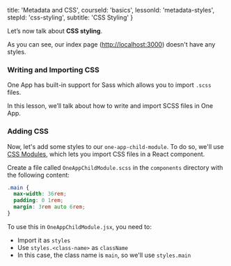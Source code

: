
  title: 'Metadata and CSS',
  courseId: 'basics',
  lessonId: 'metadata-styles',
  stepId: 'css-styling',
  subtitle: 'CSS Styling'
}

Let’s now talk about **CSS styling**.

As you can see, our index page ([http://localhost:3000](http://localhost:3000)) doesn't have any styles.

### Writing and Importing CSS

One App has built-in support for Sass which allows you to import `.scss` files.

In this lesson, we’ll talk about how to write and import SCSS files in One App.

### Adding CSS

Now, let's add some styles to our `one-app-child-module`. To do so, we'll use [CSS Modules](https://github.com/css-modules/css-modules), which lets you import CSS files in a React component.

Create a file called `OneAppChildModule.scss` in the `components` directory with the following content:

```css
.main {
  max-width: 36rem;
  padding: 0 1rem;
  margin: 3rem auto 6rem;
}
```

To use this in `OneAppChildModule.jsx`, you need to:

- Import it as `styles`
- Use `styles.<class-name>` as `className`
- In this case, the class name is `main`, so we'll use `styles.main`

